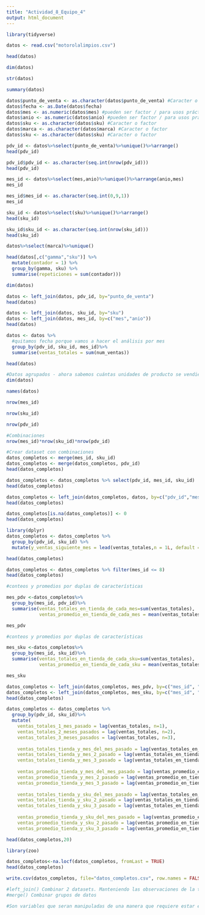 ```yaml
---
title: "Actividad_8_Equipo_4"
output: html_document
---
```


```r
library(tidyverse)
```

```r
datos <- read.csv("motorolalimpios.csv")

head(datos)
```

```r
dim(datos)
```

```r
str(datos)
```

```r
summary(datos)
```

```r
datos$punto_de_venta <- as.character(datos$punto_de_venta) #Caracter o factor 
datos$fecha <- as.Date(datos$fecha)
datos$mes <- as.numeric(datos$mes) #pueden ser factor / para usos prácticos de este ejercicio conviene que este en número 
datos$anio <- as.numeric(datos$anio) #pueden ser factor / para usos prácticos de este ejercicio conviene que este en número
datos$sku <- as.character(datos$sku) #Caracter o factor 
datos$marca <- as.character(datos$marca) #Caracter o factor 
datos$sku <- as.character(datos$sku) #Caracter o factor 
```

```r
pdv_id <- datos%>%select(punto_de_venta)%>%unique()%>%arrange()
head(pdv_id)
```

```r
pdv_id$pdv_id <- as.character(seq.int(nrow(pdv_id)))
head(pdv_id)
```

```r
mes_id <- datos%>%select(mes,anio)%>%unique()%>%arrange(anio,mes)
mes_id 
```

```r
mes_id$mes_id <- as.character(seq.int(0,9,1))
mes_id
```

```r
sku_id <- datos%>%select(sku)%>%unique()%>%arrange()
head(sku_id) 
```

```r
sku_id$sku_id <- as.character(seq.int(nrow(sku_id)))
head(sku_id)
```

```r
datos%>%select(marca)%>%unique()
```

```r
head(datos[,c("gamma","sku")] %>% 
  mutate(contador = 1) %>% 
  group_by(gamma, sku) %>% 
  summarise(repeticiones = sum(contador)))
```



```r
dim(datos)
```

```r
datos <- left_join(datos, pdv_id, by="punto_de_venta")
head(datos) 
```

```r
datos <- left_join(datos, sku_id, by="sku")
datos <- left_join(datos, mes_id, by=c("mes","anio"))
head(datos)
```



```r
datos <- datos %>% 
  #quitamos fecha porque vamos a hacer el análisis por mes 
  group_by(pdv_id, sku_id, mes_id)%>% 
  summarise(ventas_totales = sum(num_ventas))

head(datos)
```

```r
#Datos agrupados - ahora sabemos cuántas unidades de producto se vendieron en total en cada punto de venta en cada fecha. 
dim(datos)
```

```r
names(datos)
```



```r
nrow(mes_id)
```

```r
nrow(sku_id)
```

```r
nrow(pdv_id)
```

```r
#Combinaciones 
nrow(mes_id)*nrow(sku_id)*nrow(pdv_id)
```

```r
#Crear dataset con combinaciones
datos_completos <- merge(mes_id, sku_id)
datos_completos <- merge(datos_completos, pdv_id)
head(datos_completos)
```

```r
datos_completos <- datos_completos %>% select(pdv_id, mes_id, sku_id)
head(datos_completos)
```

```r
datos_completos <- left_join(datos_completos, datos, by=c("pdv_id","mes_id","sku_id"))
head(datos_completos)
```

```r
datos_completos[is.na(datos_completos)] <- 0 
head(datos_completos)
```



```r
library(dplyr)
datos_completos <- datos_completos %>% 
  group_by(pdv_id, sku_id) %>% 
  mutate(y_ventas_siguiente_mes = lead(ventas_totales,n = 1L, default = NA)) 

head(datos_completos)
```

```r
datos_completos <- datos_completos %>% filter(mes_id <= 8)
head(datos_completos)
```



```r
#conteos y promedios por duplas de características 

mes_pdv <-datos_completos%>%
  group_by(mes_id, pdv_id)%>%
  summarise(ventas_totales_en_tienda_de_cada_mes=sum(ventas_totales), 
            ventas_promedio_en_tienda_de_cada_mes = mean(ventas_totales))

mes_pdv
```

```r
#conteos y promedios por duplas de características 

mes_sku <-datos_completos%>%
  group_by(mes_id, sku_id)%>%
  summarise(ventas_totales_en_tienda_de_cada_sku=sum(ventas_totales), 
            ventas_promedio_en_tienda_de_cada_sku = mean(ventas_totales))

mes_sku
```



```r
datos_completos <- left_join(datos_completos, mes_pdv, by=c("mes_id", "pdv_id"))
datos_completos <- left_join(datos_completos, mes_sku, by=c("mes_id", "sku_id"))
head(datos_completos)
```

```r
datos_completos <- datos_completos %>%
  group_by(pdv_id, sku_id)%>%
  mutate(
    ventas_totales_1_mes_pasado = lag(ventas_totales, n=1), 
    ventas_totales_2_meses_pasados = lag(ventas_totales, n=2), 
    ventas_totales_3_meses_pasados = lag(ventas_totales, n=3), 
    
    ventas_totales_tienda_y_mes_del_mes_pasado = lag(ventas_totales_en_tienda_de_cada_mes, n=1), 
    ventas_totales_tienda_y_mes_2_pasado = lag(ventas_totales_en_tienda_de_cada_mes, n=2),
    ventas_totales_tienda_y_mes_3_pasado = lag(ventas_totales_en_tienda_de_cada_mes, n=3),
    
    ventas_promedio_tienda_y_mes_del_mes_pasado = lag(ventas_promedio_en_tienda_de_cada_mes, n=1), 
    ventas_promedio_tienda_y_mes_2_pasado = lag(ventas_promedio_en_tienda_de_cada_mes, n=2),
    ventas_promedio_tienda_y_mes_3_pasado = lag(ventas_promedio_en_tienda_de_cada_mes, n=3),
  
    ventas_totales_tienda_y_sku_del_mes_pasado = lag(ventas_totales_en_tienda_de_cada_sku, n=1), 
    ventas_totales_tienda_y_sku_2_pasado = lag(ventas_totales_en_tienda_de_cada_sku, n=2),
    ventas_totales_tienda_y_sku_3_pasado = lag(ventas_totales_en_tienda_de_cada_sku, n=3),
    
    ventas_promedio_tienda_y_sku_del_mes_pasado = lag(ventas_promedio_en_tienda_de_cada_sku, n=1), 
    ventas_promedio_tienda_y_sku_2_pasado = lag(ventas_promedio_en_tienda_de_cada_sku, n=2),
    ventas_promedio_tienda_y_sku_3_pasado = lag(ventas_promedio_en_tienda_de_cada_sku, n=3)) 

head(datos_completos,20)
```



```r
library(zoo)
```

```r
datos_completos<-na.locf(datos_completos, fromLast = TRUE) 
head(datos_completos)
```

```r
write.csv(datos_completos, file="datos_completos.csv", row.names = FALSE)
```

```r
#left_join() Combinar 2 datasets. Manteniendo las observaciones de la tabla de origen
#merge() Combinar grupos de datos
```

```r
#Son variables que seran manipuladas de una manera que requiere estar en ese formato
```

